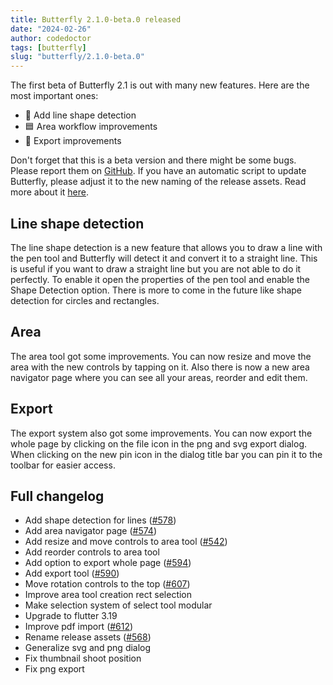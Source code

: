 ```yaml
---
title: Butterfly 2.1.0-beta.0 released
date: "2024-02-26"
author: codedoctor
tags: [butterfly]
slug: "butterfly/2.1.0-beta.0"
---
```


The first beta of Butterfly 2.1 is out with many new features.
Here are the most important ones:

- 📏 Add line shape detection
- 🟦 Area workflow improvements
- 💾 Export improvements

Don't forget that this is a beta version and there might be some bugs. Please report them on [GitHub](https://github.com/LinwoodDev/Butterfly/issues).
If you have an automatic script to update Butterfly, please adjust it to the new naming of the release assets. Read more about it [here](https://github.com/LinwoodDev/Butterfly/discussions/568).

## Line shape detection

The line shape detection is a new feature that allows you to draw a line with the pen tool and Butterfly will detect it and convert it to a straight line. This is useful if you want to draw a straight line but you are not able to do it perfectly.
To enable it open the properties of the pen tool and enable the Shape Detection option.
There is more to come in the future like shape detection for circles and rectangles.

## Area

The area tool got some improvements. You can now resize and move the area with the new controls by tapping on it.
Also there is now a new area navigator page where you can see all your areas, reorder and edit them.

## Export

The export system also got some improvements. You can now export the whole page by clicking on the file icon in the png and svg export dialog.
When clicking on the new pin icon in the dialog title bar you can pin it to the toolbar for easier access.

## Full changelog

* Add shape detection for lines ([#578](https://github.com/LinwoodDev/Butterfly/issues/578))
* Add area navigator page ([#574](https://github.com/LinwoodDev/Butterfly/issues/574))
* Add resize and move controls to area tool ([#542](https://github.com/LinwoodDev/Butterfly/issues/542))
* Add reorder controls to area tool
* Add option to export whole page ([#594](https://github.com/LinwoodDev/Butterfly/issues/594))
* Add export tool ([#590](https://github.com/LinwoodDev/Butterfly/issues/590))
* Move rotation controls to the top ([#607](https://github.com/LinwoodDev/Butterfly/issues/607))
* Improve area tool creation rect selection
* Make selection system of select tool modular
* Upgrade to flutter 3.19
* Improve pdf import ([#612](https://github.com/LinwoodDev/Butterfly/issues/612))
* Rename release assets ([#568](https://github.com/LinwoodDev/Butterfly/discussions/568))
* Generalize svg and png dialog
* Fix thumbnail shoot position
* Fix png export
